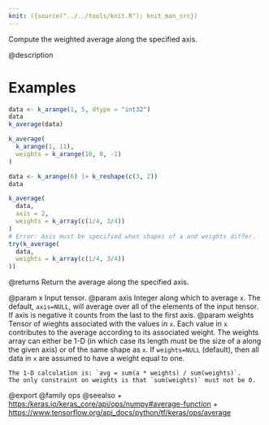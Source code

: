 ```yaml
---
knit: ({source("../../tools/knit.R"); knit_man_src})
---
```

Compute the weighted average along the specified axis.

@description

# Examples
```r
data <- k_arange(1, 5, dtype = "int32")
data
k_average(data)

k_average(
  k_arange(1, 11),
  weights = k_arange(10, 0, -1)
)

data <- k_arange(6) |> k_reshape(c(3, 2))
data

k_average(
  data,
  axis = 2,
  weights = k_array(c(1/4, 3/4))
)
# Error: Axis must be specified when shapes of a and weights differ.
try(k_average(
  data,
  weights = k_array(c(1/4, 3/4))
))
```

@returns
Return the average along the specified axis.

@param x Input tensor.
@param axis Integer along which to average `x`. The default, `axis=NULL`,
    will average over all of the elements of the input tensor. If axis
    is negative it counts from the last to the first axis.
@param weights Tensor of wieghts associated with the values in `x`. Each
    value in `x` contributes to the average according to its
    associated weight. The weights array can either be 1-D (in which
    case its length must be the size of a along the given axis) or of
    the same shape as `x`. If `weights=NULL` (default), then all data
    in `x` are assumed to have a weight equal to one.

    The 1-D calculation is: `avg = sum(a * weights) / sum(weights)`.
    The only constraint on weights is that `sum(weights)` must not be 0.

@export
@family ops
@seealso
+ <https:/keras.io/keras_core/api/ops/numpy#average-function>
+ <https://www.tensorflow.org/api_docs/python/tf/keras/ops/average>
